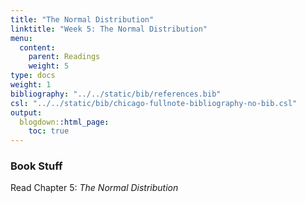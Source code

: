 ```yaml
---
title: "The Normal Distribution"
linktitle: "Week 5: The Normal Distribution"
menu:
  content:
    parent: Readings
    weight: 5
type: docs
weight: 1
bibliography: "../../static/bib/references.bib"
csl: "../../static/bib/chicago-fullnote-bibliography-no-bib.csl"
output:
  blogdown::html_page:
    toc: true
---
```


### Book Stuff
Read Chapter 5: *The Normal Distribution*




